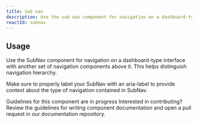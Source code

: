 ```yaml
---
title: Sub nav
description: Use the sub nav component for navigation on a dashboard-type interface with another set of navigation components above it.
reactId: subnav
---
```



## Usage

Use the SubNav component for navigation on a dashboard-type interface with another set of navigation components above it. This helps distinguish navigation hierarchy.

Make sure to properly label your SubNav with an aria-label to provide context about the type of navigation contained in SubNav.

<Note variant="warning">
  <Text sx={{display: 'block', fontWeight: 'bold', mb: 2}}>Guidelines for this component are in progress</Text>
  <Text>Interested in contributing? Review the guidelines for <Link as={GatsbyLink} to="/guides/contribute/documentation#documenting-components">writing component documentation</Link> and open a pull request in our <Link as={GatsbyLink} to="https://github.com/primer/design">documentation repository.</Link></Text>
</Note>